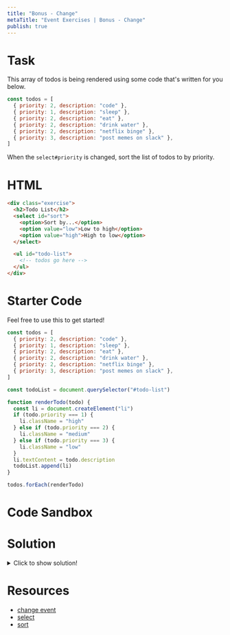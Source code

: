 ```yaml
---
title: "Bonus - Change"
metaTitle: "Event Exercises | Bonus - Change"
publish: true
---
```


# Task

This array of todos is being rendered using some code that's written for you below.

```javascript
const todos = [
  { priority: 2, description: "code" },
  { priority: 1, description: "sleep" },
  { priority: 2, description: "eat" },
  { priority: 2, description: "drink water" },
  { priority: 2, description: "netflix binge" },
  { priority: 3, description: "post memes on slack" },
]
```

When the `select#priority` is changed, sort the list of todos to by priority.

# HTML

```html
<div class="exercise">
  <h2>Todo List</h2>
  <select id="sort">
    <option>Sort by...</option>
    <option value="low">Low to high</option>
    <option value="high">High to low</option>
  </select>

  <ul id="todo-list">
    <!-- todos go here -->
  </ul>
</div>
```

# Starter Code

Feel free to use this to get started!

```javascript
const todos = [
  { priority: 2, description: "code" },
  { priority: 1, description: "sleep" },
  { priority: 2, description: "eat" },
  { priority: 2, description: "drink water" },
  { priority: 2, description: "netflix binge" },
  { priority: 3, description: "post memes on slack" },
]

const todoList = document.querySelector("#todo-list")

function renderTodo(todo) {
  const li = document.createElement("li")
  if (todo.priority === 1) {
    li.className = "high"
  } else if (todo.priority === 2) {
    li.className = "medium"
  } else if (todo.priority === 3) {
    li.className = "low"
  }
  li.textContent = todo.description
  todoList.append(li)
}

todos.forEach(renderTodo)
```

# Code Sandbox
<Sandbox src="/events-08" />

# Solution

<details>
  <summary>Click to show solution!</summary>

```javascript
const todos = [
  { priority: 2, description: "code" },
  { priority: 1, description: "sleep" },
  { priority: 2, description: "eat" },
  { priority: 2, description: "drink water" },
  { priority: 2, description: "netflix binge" },
  { priority: 3, description: "post memes on slack" },
]

const todoList = document.querySelector("#todo-list")
const sortSelect = document.querySelector("#sort")

sortSelect.addEventListener("change", function(event) {
  if (event.target.value === "low") {
    // sort is destructive, so it will sort "in place"
    todos.sort((a, b) => a.priority - b.priority)
  } else {
    todos.sort((a, b) => b.priority - a.priority)
  }

  // clear old list
  todoList.innerHTML = ""
  todos.forEach(renderTodo)
})

function renderTodo(todo) {
  const li = document.createElement('li')
  if (todo.priority === 1) {
    li.className = "high"
  } else if (todo.priority === 2) {
    li.className = "medium"
  } else if (todo.priority === 3) {
    li.className = "low"
  }
  li.textContent = todo.description
  document.querySelector("#todo-list").append(li)
}

todos.forEach(renderTodo)
```

</details>

# Resources

- [change event](https://developer.mozilla.org/en-US/docs/Web/API/HTMLElement/change_event)
- [select](https://developer.mozilla.org/en-US/docs/Web/HTML/Element/select)
- [sort](https://developer.mozilla.org/en-US/docs/Web/JavaScript/Reference/Global_Objects/Array/sort)
